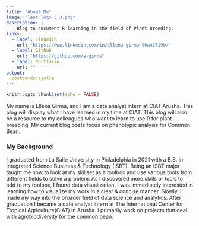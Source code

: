 ```yaml
---
title: "About Me"
image: "leaf logo 3_3.png"
description: |
    Blog to document R learning in the field of Plant Breeding.
links: 
  - label: LinkedIn
    url: "https://www.linkedin.com/in/ellena-girma-90a42719b/"
  - label: Github
    url: "https://github.com/e-girma"
  - label: Portfolio
    url: ""
output: 
  postcards::jolla
---
```


```r
knitr::opts_chunk$set(echo = FALSE)
```

My name is Ellena Girma, and I am a data analyst intern at CIAT Arusha. This blog will display what I have learned in my time at CIAT. This blog will also be a resource to my colleagues who want to learn to use R for plant breeding. My current blog posts focus on phenotypic analysis for Common Bean.

### My Background 

I graduated from La Salle University in Philadelphia in 2021 with a B.S. in Integrated Science Business & Technology (ISBT). Being an ISBT major taught me how to look at my skillset as a toolbox and use various tools from different fields to solve a problem. As I discovered more skills or tools to add to my toolbox, I found data visualization. I was immediately interested in learning how to visualize my work in a clear & concise manner. Slowly, I made my way into the broader field of data science and analytics. After graduation I became a data analyst intern at The International Center for Tropical Agriculture(CIAT) in Arusha. I primarily work on projects that deal with agrobiodiversity for the common bean.  

